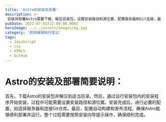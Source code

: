 ```yaml
---
title: 'Astro的安装及部署'
description: >-
 安装并部署Astro需要下载、解压安装包，设置安装路径和源位置，配置服务器和Git连接，最后进行自动构建和发布流程。
pubDate: 2022-07-01T22:00:00.000Z
heroImage: ../../assets/images/bg.jpg
category: '网络编辑制作笔记'
tags:
  - JavaScript
  - css
  - HTML5
  - GitHub
---
```


# Astro的安装及部署简要说明：

首先，下载Astro的安装包并解压到适当目录。然后，通过运行安装包内的安装程序开始安装，过程中可能需要设置安装路径和源位置。安装完成后，进行必要的配置，如选择服务器和连接Git仓库。最后，配置自动构建和发布流程，确保Astro能够顺利部署并运行。整个过程需要按照安装向导提示操作，确保顺利完成。